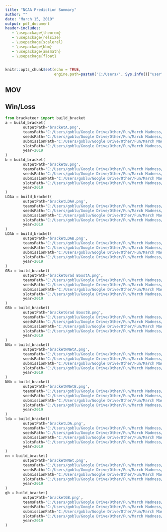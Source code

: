 ---
title: "NCAA Prediction Summary"
author: ""
date: "March 15, 2019"
output: pdf_document
header-includes:
   - \usepackage{theorem}
   - \usepackage{relsize}
   - \usepackage{scalerel}
   - \usepackage{bbm}
   - \usepackage{amsmath}
   - \usepackage{float}
---

```{r setup, include=FALSE}
knitr::opts_chunk$set(echo = TRUE,
                      engine.path=paste0('C:/Users/', Sys.info()["user"], '/AppData/Local/Programs/Python/Python37/python'))
```

\begin{table}[H]
\centering
\caption{Performance using $80\%$ for training, full data, seed = 1994}
\begin{tabular}{lrrrrrl}
  \hline
Model & Misclassification Rate & Mean Squared Error & Sensitivity & Specificity & Log Loss & Response \\ 
   \hline
Full Tree & 0.3178 & 0.2061 & 0.7117 & 0.6508 & 0.5979 & Win/Loss \\ 
  Pruned Tree & 0.3178 & 0.2087 & 0.7117 & 0.6508 & 0.6052 & Win/Loss \\ 
  Random Forest & 0.2794 & 0.1841 & 0.7472 & 0.6923 & 0.5450 & Win/Loss \\ 
  CV glmnet & 0.2861 & 0.1872 & 0.8326 & 0.5875 & 0.5514 & Win/Loss \\ 
  PCR & 0.2735 & 0.1810 & 0.7538 & 0.6974 & 0.5370 & Win/Loss \\ 
  LDA & 0.2737 & 0.1798 & 0.7537 & 0.6973 & 0.5330 & Win/Loss \\ 
  Grad Boost & 0.2775 & 0.1801 & 0.7499 & 0.6934 & 0.5332 & Win/Loss \\ 
  NNet & 0.2743 & 0.1803 & 0.7550 & 0.6946 & 0.5340 & Win/Loss \\ 
  NNetF & 0.2838 & 0.1843 & 0.7381 & 0.6928 & 0.5443 & Win/Loss \\ 
  SVM Radial &  &  &  &  &  & Win/Loss \\ 
  Full Tree & 0.3177 & 0.2076 & 0.7106 & 0.6522 & 0.6008 & MOV \\ 
  Pruned Tree & 0.3390 & 0.2111 & 0.5745 & 0.7531 & 0.6080 & MOV \\ 
  Random Forest & 0.2752 & 0.1873 & 0.7312 & 0.7180 & 0.5640 & MOV \\ 
  CV glmnet & 0.2828 & 0.1859 & 0.8192 & 0.6087 & 0.5482 & MOV \\ 
  PCR & 0.2745 & 0.1806 & 0.7302 & 0.7206 & 0.5363 & MOV \\ 
  LDA & 0.2847 & 0.1872 & 0.8130 & 0.6113 & 0.5530 & MOV \\ 
  Grad Boost & 0.2755 & 0.1804 & 0.7311 & 0.7176 & 0.5354 & MOV \\ 
  NNet & 0.2764 & 0.1810 & 0.7256 & 0.7214 & 0.5369 & MOV \\ 
  NNetF & 0.2809 & 0.1848 & 0.7254 & 0.7124 & 0.5468 & MOV \\ 
  SVM Radial & 0.2760 & 0.1808 & 0.7356 & 0.7116 & 0.5364 & MOV \\ 
   \hline
\end{tabular}
\end{table}

\newpage

## MOV

\begin{table}[H]
\centering
\caption{Performance using $1\%$ for training, full data, seed = 1994}
\begin{tabular}{rrrrrrl}
  \hline
 Model & Misclassification Rate & Mean Squared Error & Sensitivity & Specificity & Log Loss & Response \\ 
  \hline
Full Tree & 0.3265 & 0.2095 & 0.7712 & 0.5693 & 0.6083 & MOV \\ 
  Pruned Tree & 0.3639 & 0.2118 & 0.6793 & 0.5900 & 0.6086 & MOV \\ 
  Random Forest & 0.2861 & 0.1981 & 0.7433 & 0.6825 & 0.6082 & MOV \\ 
  Grad Boost & 0.2804 & 0.1835 & 0.7324 & 0.7060 & 0.5427 & MOV \\ 
  NNet & 0.3757 & 0.2940 & 0.6217 & 0.6270 & 1.0316 & MOV \\ 
  NNet3 & 0.4841 & 0.2424 & 1.0000 & 0.0000 & 0.6783 & MOV \\ 
  NNetF & 0.3718 & 0.2939 & 0.6348 & 0.6211 & 1.0426 & MOV \\ 
  SVM Radial & 0.2845 & 0.1869 & 0.7392 & 0.6902 & 0.5526 & MOV \\ 
  CV glmnet & 0.2948 & 0.1934 & 0.7721 & 0.6339 & 0.5700 & MOV \\ 
  PCR & 0.2810 & 0.1844 & 0.7207 & 0.7172 & 0.5459 & MOV \\ 
  LDA & 0.3082 & 0.2080 & 0.7845 & 0.5931 & 0.6300 & MOV \\ 
   \hline
\end{tabular}
\end{table}

\begin{table}[H]
\centering
\caption{Performance using $1\%$ for training, full data, seed = 2000}
\begin{tabular}{rrrrrrl}
  \hline
 Model & Misclassification Rate & Mean Squared Error & Sensitivity & Specificity & Log Loss & Response \\ 
  \hline
Full Tree & 0.3325 & 0.2121 & 0.6775 & 0.6569 & 0.6122 & MOV \\ 
  Pruned Tree & 0.3372 & 0.2123 & 0.6970 & 0.6262 & 0.6109 & MOV \\ 
  Random Forest & 0.2916 & 0.1935 & 0.7040 & 0.7130 & 0.5750 & MOV \\ 
  Grad Boost & 0.2840 & 0.1850 & 0.7174 & 0.7146 & 0.5469 & MOV \\ 
  NNet & 0.3062 & 0.2056 & 0.7153 & 0.6709 & 0.6015 & MOV \\ 
  SVM Radial & 0.2869 & 0.1867 & 0.7287 & 0.6965 & 0.5513 & MOV \\ 
  CV glmnet & 0.3181 & 0.2007 & 0.7987 & 0.5574 & 0.5840 & MOV \\ 
  PCR & 0.2778 & 0.1830 & 0.7198 & 0.7247 & 0.5434 & MOV \\ 
  LDA & 0.3078 & 0.2054 & 0.7762 & 0.6026 & 0.6275 & MOV \\ 
   \hline
\end{tabular}
\end{table}

## Win/Loss

\begin{table}[H]
\centering
\caption{Performance using $1\%$ for training, full data, seed = 1994}
\begin{tabular}{rrrrrrl}
  \hline
 & Misclassification Rate & Mean Squared Error & Sensitivity & Specificity & Log Loss & Response \\ 
  \hline
Full Tree & 0.3311 & 0.2367 & 0.6795 & 0.6576 & 0.7749 & Win/Loss \\ 
  Pruned Tree & 0.3359 & 0.2142 & 0.7750 & 0.5459 & 0.6296 & Win/Loss \\ 
  Random Forest & 0.2914 & 0.1922 & 0.7716 & 0.6415 & 0.5667 & Win/Loss \\ 
  Grad Boost & 0.3105 & 0.2056 & 0.7187 & 0.6583 & 0.6071 & Win/Loss \\ 
  NNet & 0.3257 & 0.2458 & 0.7276 & 0.6176 & 0.8135 & Win/Loss \\ 
  NNet3 & 0.5159 & 0.2512 & 0.0000 & 1.0000 & 0.6956 & Win/Loss \\ 
  NNetF & 0.3566 & 0.3274 & 0.6662 & 0.6192 & 1.4235 & Win/Loss \\ 
  SVM Radial & 0.2835 & 0.1863 & 0.7584 & 0.6719 & 0.5513 & Win/Loss \\ 
  CV glmnet & 0.2943 & 0.1934 & 0.8092 & 0.5953 & 0.5713 & Win/Loss \\ 
  PCR & 0.2928 & 0.1911 & 0.7368 & 0.6756 & 0.5726 & Win/Loss \\ 
  LDA & 0.2930 & 0.1936 & 0.7371 & 0.6749 & 0.5739 & Win/Loss \\ 
   \hline
\end{tabular}
\end{table}

```{python, echo = FALSE}
from bracketeer import build_bracket
a = build_bracket(
        outputPath='bracketA.png',
        teamsPath='C:/Users/goblu/Google Drive/Other/Fun/March Madness/Kaggle Data/Stage2/Teams.csv',
        seedsPath='C:/Users/goblu/Google Drive/Other/Fun/March Madness/Kaggle Data/Stage2/NCAATourneySeeds.csv',
        submissionPath='C:/Users/goblu/Google Drive/Other/Fun/March Madness/SubmissionFiles/SubmissionAStage2.csv',
        slotsPath='C:/Users/goblu/Google Drive/Other/Fun/March Madness/Kaggle Data/Stage2/NCAATourneySlots.csv',
        year=2019
)
b = build_bracket(
        outputPath='bracketB.png',
        teamsPath='C:/Users/goblu/Google Drive/Other/Fun/March Madness/Kaggle Data/Stage2/Teams.csv',
        seedsPath='C:/Users/goblu/Google Drive/Other/Fun/March Madness/Kaggle Data/Stage2/NCAATourneySeeds.csv',
        submissionPath='C:/Users/goblu/Google Drive/Other/Fun/March Madness/SubmissionFiles/SubmissionBStage2.csv',
        slotsPath='C:/Users/goblu/Google Drive/Other/Fun/March Madness/Kaggle Data/Stage2/NCAATourneySlots.csv',
        year=2019
)
LDAa = build_bracket(
        outputPath='bracketLDAA.png',
        teamsPath='C:/Users/goblu/Google Drive/Other/Fun/March Madness/Kaggle Data/Stage2/Teams.csv',
        seedsPath='C:/Users/goblu/Google Drive/Other/Fun/March Madness/Kaggle Data/Stage2/NCAATourneySeeds.csv',
        submissionPath='C:/Users/goblu/Google Drive/Other/Fun/March Madness/SubmissionFiles/SubmissionLDAAStage2.csv',
        slotsPath='C:/Users/goblu/Google Drive/Other/Fun/March Madness/Kaggle Data/Stage2/NCAATourneySlots.csv',
        year=2019
)
LDAb = build_bracket(
        outputPath='bracketLDAB.png',
        teamsPath='C:/Users/goblu/Google Drive/Other/Fun/March Madness/Kaggle Data/Stage2/Teams.csv',
        seedsPath='C:/Users/goblu/Google Drive/Other/Fun/March Madness/Kaggle Data/Stage2/NCAATourneySeeds.csv',
        submissionPath='C:/Users/goblu/Google Drive/Other/Fun/March Madness/SubmissionFiles/SubmissionLDABStage2.csv',
        slotsPath='C:/Users/goblu/Google Drive/Other/Fun/March Madness/Kaggle Data/Stage2/NCAATourneySlots.csv',
        year=2019
)
GBa = build_bracket(
        outputPath='bracketGrad BoostA.png',
        teamsPath='C:/Users/goblu/Google Drive/Other/Fun/March Madness/Kaggle Data/Stage2/Teams.csv',
        seedsPath='C:/Users/goblu/Google Drive/Other/Fun/March Madness/Kaggle Data/Stage2/NCAATourneySeeds.csv',
        submissionPath='C:/Users/goblu/Google Drive/Other/Fun/March Madness/SubmissionFiles/SubmissionGrad BoostAStage2.csv',
        slotsPath='C:/Users/goblu/Google Drive/Other/Fun/March Madness/Kaggle Data/Stage2/NCAATourneySlots.csv',
        year=2019
)
GBb = build_bracket(
        outputPath='bracketGrad BoostB.png',
        teamsPath='C:/Users/goblu/Google Drive/Other/Fun/March Madness/Kaggle Data/Stage2/Teams.csv',
        seedsPath='C:/Users/goblu/Google Drive/Other/Fun/March Madness/Kaggle Data/Stage2/NCAATourneySeeds.csv',
        submissionPath='C:/Users/goblu/Google Drive/Other/Fun/March Madness/SubmissionFiles/SubmissionGrad BoostBStage2.csv',
        slotsPath='C:/Users/goblu/Google Drive/Other/Fun/March Madness/Kaggle Data/Stage2/NCAATourneySlots.csv',
        year=2019
)
NNa = build_bracket(
        outputPath='bracketNNetA.png',
        teamsPath='C:/Users/goblu/Google Drive/Other/Fun/March Madness/Kaggle Data/Stage2/Teams.csv',
        seedsPath='C:/Users/goblu/Google Drive/Other/Fun/March Madness/Kaggle Data/Stage2/NCAATourneySeeds.csv',
        submissionPath='C:/Users/goblu/Google Drive/Other/Fun/March Madness/SubmissionFiles/SubmissionNNetAStage2.csv',
        slotsPath='C:/Users/goblu/Google Drive/Other/Fun/March Madness/Kaggle Data/Stage2/NCAATourneySlots.csv',
        year=2019
)
NNb = build_bracket(
        outputPath='bracketNNetB.png',
        teamsPath='C:/Users/goblu/Google Drive/Other/Fun/March Madness/Kaggle Data/Stage2/Teams.csv',
        seedsPath='C:/Users/goblu/Google Drive/Other/Fun/March Madness/Kaggle Data/Stage2/NCAATourneySeeds.csv',
        submissionPath='C:/Users/goblu/Google Drive/Other/Fun/March Madness/SubmissionFiles/SubmissionNNetBStage2.csv',
        slotsPath='C:/Users/goblu/Google Drive/Other/Fun/March Madness/Kaggle Data/Stage2/NCAATourneySlots.csv',
        year=2019
)
lda = build_bracket(
        outputPath='bracketLDA.png',
        teamsPath='C:/Users/goblu/Google Drive/Other/Fun/March Madness/Kaggle Data/Stage2/Teams.csv',
        seedsPath='C:/Users/goblu/Google Drive/Other/Fun/March Madness/Kaggle Data/Stage2/NCAATourneySeeds.csv',
        submissionPath='C:/Users/goblu/Google Drive/Other/Fun/March Madness/SubmissionFiles/SubmissionLDAStage2.csv',
        slotsPath='C:/Users/goblu/Google Drive/Other/Fun/March Madness/Kaggle Data/Stage2/NCAATourneySlots.csv',
        year=2019
)
nn = build_bracket(
        outputPath='bracketNNet.png',
        teamsPath='C:/Users/goblu/Google Drive/Other/Fun/March Madness/Kaggle Data/Stage2/Teams.csv',
        seedsPath='C:/Users/goblu/Google Drive/Other/Fun/March Madness/Kaggle Data/Stage2/NCAATourneySeeds.csv',
        submissionPath='C:/Users/goblu/Google Drive/Other/Fun/March Madness/SubmissionFiles/SubmissionNNetStage2.csv',
        slotsPath='C:/Users/goblu/Google Drive/Other/Fun/March Madness/Kaggle Data/Stage2/NCAATourneySlots.csv',
        year=2019
)
gb = build_bracket(
        outputPath='bracketGB.png',
        teamsPath='C:/Users/goblu/Google Drive/Other/Fun/March Madness/Kaggle Data/Stage2/Teams.csv',
        seedsPath='C:/Users/goblu/Google Drive/Other/Fun/March Madness/Kaggle Data/Stage2/NCAATourneySeeds.csv',
        submissionPath='C:/Users/goblu/Google Drive/Other/Fun/March Madness/SubmissionFiles/SubmissionGrad BoostStage2.csv',
        slotsPath='C:/Users/goblu/Google Drive/Other/Fun/March Madness/Kaggle Data/Stage2/NCAATourneySlots.csv',
        year=2019
)
```

